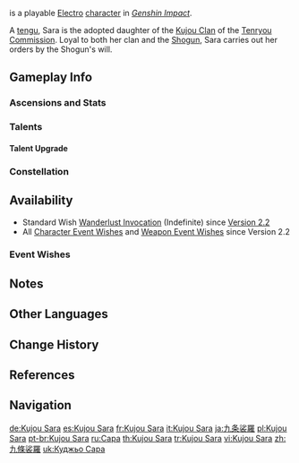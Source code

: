 {{CharacterTabs}}
{{About|the playable character|the [[Genius Invokation TCG]] Character Card|Kujou Sara (Character Card)}}
{{Character Infobox
|image            = <gallery>
Kujou Sara Card.png|Card
Character Kujou Sara Full Wish.png|Wish
Character Kujou Sara Game.png|In-Game
</gallery>
|type             = Playable <!--Playable Character Information-->
|quality          = 4
|weapon           = Bow
|element          = Electro
|name             = Kujou Sara <!--Character Information-->
|birthday         = July 14th
|constellation    = Flabellum
|affiliation      = Tenryou Commission
|affiliation2     = Tengu
|affiliation3     = Youkai
|dish             = Faith Eternal
|region           = Inazuma
|obtain           = [[Wishes]]
|releaseDate      = 2021-09-01
|title            = Crowfeather Kaburaya <!--Titles-->
|title2           = General of the Tenryou Commission
|voiceEN          = [[imdb:nm7429639|Jeannie Tirado]]<ref>YouTube: [https://youtu.be/qsSabplBE_s Version 2.1 Special Program]</ref> <!--Voice Actors-->
|voiceCN          = [https://zh.moegirl.org.cn/杨梦露 Yang Menglu ({{zh|杨梦露}})]<ref>HoYoverse Chinese News: [https://ys.mihoyo.com/main/news/detail/16261 {{zh|《原神》2.0版本PV：「不动鸣神，泡影断灭」}}]</ref>
|voiceJP          = {{w|Asami Seto|Seto Asami ({{ja|瀬戸麻沙美}})}}<ref>Twitter: [https://twitter.com/Genshin_7/status/1413483953873326092 JP VA Announcement]</ref>
|voiceKR          = {{w|ko:문지영|Mun Ji-yeong ({{ko|문지영}})}}<ref>Twitter: [https://twitter.com/genshinimpactkr/status/1431859156877709320 KR VA Announcement]</ref>
|ancestry         = Kujou Clan <!--Family-->
|ancestryNote     = Adopted
|father           = Unnamed Tengu
|fatherNote       = Biological father
|father2          = Kujou Takayuki
|fatherNote2      = Adoptive father
|sibling          = Kujou Kamaji
|siblingNote      = Adoptive brother
|sibling2         = Kujou Masahito
|siblingNote2     = Adoptive brother
}}
{{Lang|'''Kujou Sara'''{{Name Order|Japanese}}|ja={{Rubi|九|く|条|じょう|裟|さ|羅|ら}}|ja_rm=Kujou Sara}} is a playable [[Electro]] [[character]] in ''[[Genshin Impact]]''.

A [[tengu]], Sara is the adopted daughter of the [[Kujou Clan]] of the [[Tenryou Commission]]. Loyal to both her clan and the [[Raiden Shogun|Shogun]], Sara carries out her orders by the Shogun's will.

==Gameplay Info==
===Ascensions and Stats===
{{Character Ascensions and Stats}}

===Talents===
{{Talent Table}}

====Talent Upgrade====
{{Talent Upgrade}}

===Constellation===
{{Constellation Table}}

==Availability==
* Standard Wish [[Wanderlust Invocation]] (Indefinite) since [[Version 2.2]]
* All [[Character Event Wishes]] and [[Weapon Event Wishes]] since Version 2.2

===Event Wishes===
{{Featured}}

==Notes==
{{Reflist|note=1}}

==Other Languages==
{{Other Languages
|default_hidden = 1
|en      = Kujou Sara
|zhs     = 九条裟罗
|zhs_rm  = Jiǔtiáo Shāluó
|zht     = 九條裟羅
|zht_rm  = Jiǔtiáo Shāluó
|ja      = {{Rubi|九|く|条|じょう|裟|さ|羅|ら}}
|ja_rm   = Kujou Sara
|ko      = 쿠죠 사라
|ko_rm   = Kujyo Sara
|es      = Kujou Sara
|fr      = Kujou Sara
|ru      = Сара
|th      = Kujou Sara
|vi      = Kujou Sara
|de      = Kujou Sara
|id      = Kujou Sara
|pt      = Kujou Sara
|tr      = Kujou Sara
|it      = Kujou Sara
}}

==Change History==
{{Change History|2.1|introduced=1.6}}

==References==
{{Reflist}}

==Navigation==
{{Character Navbox}}

[[de:Kujou Sara]]
[[es:Kujou Sara]]
[[fr:Kujou Sara]]
[[it:Kujou Sara]]
[[ja:九条裟羅]]
[[pl:Kujou Sara]]
[[pt-br:Kujou Sara]]
[[ru:Сара]]
[[th:Kujou Sara]]
[[tr:Kujou Sara]]
[[vi:Kujou Sara]]
[[zh:九條裟羅]]
[[uk:Куджьо Сара]]